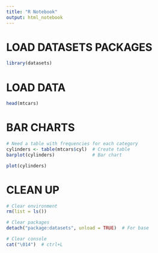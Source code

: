 ```yaml
---
title: "R Notebook"
output: html_notebook
---
```


# LOAD DATASETS PACKAGES 

```r
library(datasets)
```

# LOAD DATA

```r

head(mtcars)

```

# BAR CHARTS

```r

# Need a table with frequencies for each category
cylinders <- table(mtcars$cyl)  # Create table
barplot(cylinders)              # Bar chart
```


```r
plot(cylinders)
```
# CLEAN UP

```r
# Clear environment
rm(list = ls()) 
```

```r
# Clear packages
detach("package:datasets", unload = TRUE)  # For base
```


```r
# Clear console
cat("\014")  # ctrl+L
```



